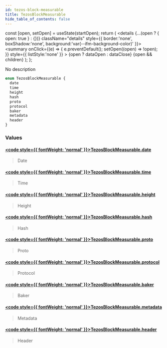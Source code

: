 ```yaml
---
id: tezos-block-measurable
title: TezosBlockMeasurable
hide_table_of_contents: false
---
```







  const [open, setOpen] = useState(startOpen);
  return (
    <details {...(open ? { open: true } : {})} className="details" style={{ border:'none', boxShadow:'none', background:'var(--ifm-background-color)' }}>
      <summary
        onClick={(e) => {
          e.preventDefault();
          setOpen((open) => !open);
        }}
        style={{ listStyle:'none' }}
      >
      {open ? dataOpen : dataClose}
      </summary>
      {open && children}
    </details>
  );
};








No description


```graphql
enum TezosBlockMeasurable {
  date
  time
  height
  hash
  proto
  protocol
  baker
  metadata
  header
}
```




### Values

#### [<code style={{ fontWeight: 'normal' }}>TezosBlockMeasurable.<b>date</b></code>](#)  
> 
> 
> Date
> 

#### [<code style={{ fontWeight: 'normal' }}>TezosBlockMeasurable.<b>time</b></code>](#)  
> 
> 
> Time
> 

#### [<code style={{ fontWeight: 'normal' }}>TezosBlockMeasurable.<b>height</b></code>](#)  
> 
> 
> Height
> 

#### [<code style={{ fontWeight: 'normal' }}>TezosBlockMeasurable.<b>hash</b></code>](#)  
> 
> 
> Hash
> 

#### [<code style={{ fontWeight: 'normal' }}>TezosBlockMeasurable.<b>proto</b></code>](#)  
> 
> 
> Proto
> 

#### [<code style={{ fontWeight: 'normal' }}>TezosBlockMeasurable.<b>protocol</b></code>](#)  
> 
> 
> Protocol
> 

#### [<code style={{ fontWeight: 'normal' }}>TezosBlockMeasurable.<b>baker</b></code>](#)  
> 
> 
> Baker
> 

#### [<code style={{ fontWeight: 'normal' }}>TezosBlockMeasurable.<b>metadata</b></code>](#)  
> 
> 
> Metadata
> 

#### [<code style={{ fontWeight: 'normal' }}>TezosBlockMeasurable.<b>header</b></code>](#)  
> 
> 
> Header
> 



